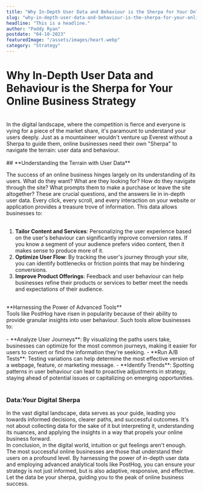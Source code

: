 ```yaml
---
title: "Why In-Depth User Data and Behaviour is the Sherpa for Your Online Business Strategy."
slug: "why-in-depth-user-data-and-behaviour-is-the-sherpa-for-your-online-business-strategy"
headline: "This is a headline."
author: "Paddy Ryan"
postdate: "04-10-2023"
featuredImage: "/assets/images/heart.webp"
category: "Strategy"
---
```


# **Why In-Depth User Data and Behaviour is the Sherpa for Your Online Business Strategy**
<br />
In the digital landscape, where the competition is fierce and everyone is vying for a piece of the market share, it's paramount to understand your users deeply. Just as a mountaineer wouldn't venture up Everest without a Sherpa to guide them, online businesses need their own "Sherpa" to navigate the terrain: user data and behaviour.
<br/><br />
## **Understanding the Terrain with User Data**

The success of an online business hinges largely on its understanding of its users. What do they want? What are they looking for? How do they navigate through the site? What prompts them to make a purchase or leave the site altogether? These are crucial questions, and the answers lie in in-depth user data.
Every click, every scroll, and every interaction on your website or application provides a treasure trove of information. This data allows businesses to:
<br /><br />
1. **Tailor Content and Services**: Personalizing the user experience based on the user's behaviour can significantly improve conversion rates. If you know a segment of your audience prefers video content, then it makes sense to produce more of it.
2. **Optimize User Flow**: By tracking the user's journey through your site, you can identify bottlenecks or friction points that may be hindering conversions.
3. **Improve Product Offerings**: Feedback and user behaviour can help businesses refine their products or services to better meet the needs and expectations of their audience.
<br />
**Harnessing the Power of Advanced Tools**
<br />
Tools like PostHog have risen in popularity because of their ability to provide granular insights into user behaviour. Such tools allow businesses to:
<br /><br />
- **Analyze User Journeys**: By visualizing the paths users take, businesses can optimize for the most common journeys, making it easier for users to convert or find the information they're seeking.
- **Run A/B Tests**: Testing variations can help determine the most effective version of a webpage, feature, or marketing message.
- **Identify Trends**: Spotting patterns in user behaviour can lead to proactive adjustments in strategy, staying ahead of potential issues or capitalizing on emerging opportunities.
<br /><br />

### **Data:Your Digital Sherpa**
In the vast digital landscape, data serves as your guide, leading you towards informed decisions, clearer paths, and successful outcomes. It's not about collecting data for the sake of it but interpreting it, understanding its nuances, and applying the insights in a way that propels your online business forward.
<br />
In conclusion, in the digital world, intuition or gut feelings aren't enough. The most successful online businesses are those that understand their users on a profound level. By harnessing the power of in-depth user data and employing advanced analytical tools like PostHog, you can ensure your strategy is not just informed, but is also adaptive, responsive, and effective. Let the data be your sherpa, guiding you to the peak of online business success.